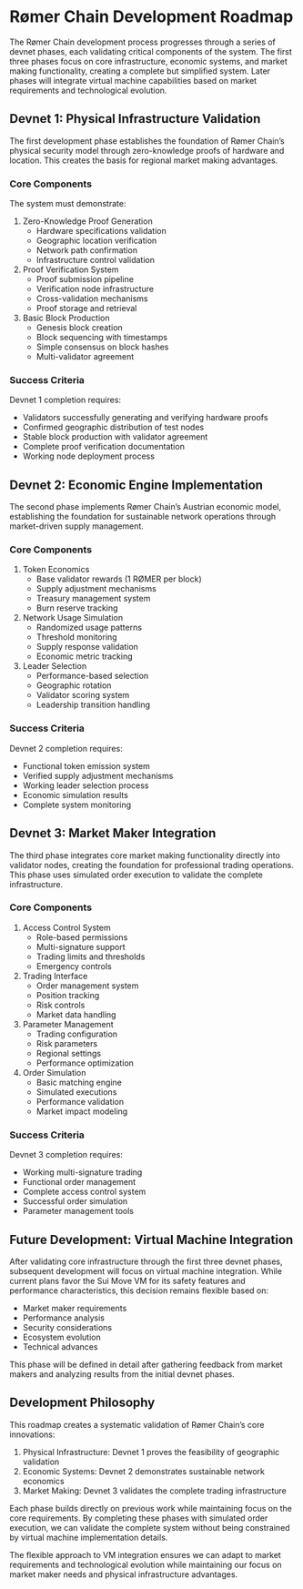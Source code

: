 # Rømer Chain Development Roadmap

The Rømer Chain development process progresses through a series of devnet phases, each validating critical components of the system. The first three phases focus on core infrastructure, economic systems, and market making functionality, creating a complete but simplified system. Later phases will integrate virtual machine capabilities based on market requirements and technological evolution.

## Devnet 1: Physical Infrastructure Validation

The first development phase establishes the foundation of Rømer Chain's physical security model through zero-knowledge proofs of hardware and location. This creates the basis for regional market making advantages.

### Core Components

The system must demonstrate:

1. Zero-Knowledge Proof Generation
   - Hardware specifications validation
   - Geographic location verification
   - Network path confirmation
   - Infrastructure control validation

2. Proof Verification System
   - Proof submission pipeline
   - Verification node infrastructure
   - Cross-validation mechanisms
   - Proof storage and retrieval

3. Basic Block Production
   - Genesis block creation
   - Block sequencing with timestamps
   - Simple consensus on block hashes
   - Multi-validator agreement

### Success Criteria

Devnet 1 completion requires:

- Validators successfully generating and verifying hardware proofs
- Confirmed geographic distribution of test nodes
- Stable block production with validator agreement
- Complete proof verification documentation
- Working node deployment process

## Devnet 2: Economic Engine Implementation

The second phase implements Rømer Chain's Austrian economic model, establishing the foundation for sustainable network operations through market-driven supply management.

### Core Components

1. Token Economics
   - Base validator rewards (1 RØMER per block)
   - Supply adjustment mechanisms
   - Treasury management system
   - Burn reserve tracking

2. Network Usage Simulation
   - Randomized usage patterns
   - Threshold monitoring
   - Supply response validation
   - Economic metric tracking

3. Leader Selection
   - Performance-based selection
   - Geographic rotation
   - Validator scoring system
   - Leadership transition handling

### Success Criteria

Devnet 2 completion requires:

- Functional token emission system
- Verified supply adjustment mechanisms
- Working leader selection process
- Economic simulation results
- Complete system monitoring

## Devnet 3: Market Maker Integration

The third phase integrates core market making functionality directly into validator nodes, creating the foundation for professional trading operations. This phase uses simulated order execution to validate the complete infrastructure.

### Core Components

1. Access Control System
   - Role-based permissions
   - Multi-signature support
   - Trading limits and thresholds
   - Emergency controls

2. Trading Interface
   - Order management system
   - Position tracking
   - Risk controls
   - Market data handling

3. Parameter Management
   - Trading configuration
   - Risk parameters
   - Regional settings
   - Performance optimization

4. Order Simulation
   - Basic matching engine
   - Simulated executions
   - Performance validation
   - Market impact modeling

### Success Criteria

Devnet 3 completion requires:

- Working multi-signature trading
- Functional order management
- Complete access control system
- Successful order simulation
- Parameter management tools

## Future Development: Virtual Machine Integration

After validating core infrastructure through the first three devnet phases, subsequent development will focus on virtual machine integration. While current plans favor the Sui Move VM for its safety features and performance characteristics, this decision remains flexible based on:

- Market maker requirements
- Performance analysis
- Security considerations
- Ecosystem evolution
- Technical advances

This phase will be defined in detail after gathering feedback from market makers and analyzing results from the initial devnet phases.

## Development Philosophy

This roadmap creates a systematic validation of Rømer Chain's core innovations:

1. Physical Infrastructure: Devnet 1 proves the feasibility of geographic validation
2. Economic Systems: Devnet 2 demonstrates sustainable network economics
3. Market Making: Devnet 3 validates the complete trading infrastructure

Each phase builds directly on previous work while maintaining focus on the core requirements. By completing these phases with simulated order execution, we can validate the complete system without being constrained by virtual machine implementation details.

The flexible approach to VM integration ensures we can adapt to market requirements and technological evolution while maintaining our focus on market maker needs and physical infrastructure advantages.